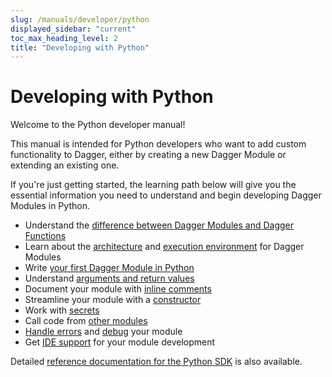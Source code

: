 ```yaml
---
slug: /manuals/developer/python
displayed_sidebar: "current"
toc_max_heading_level: 2
title: "Developing with Python"
---
```


# Developing with Python

Welcome to the Python developer manual!

This manual is intended for Python developers who want to add custom functionality to Dagger, either by creating a new Dagger Module or extending an existing one.

If you're just getting started, the learning path below will give you the essential information you need to understand and begin developing Dagger Modules in Python.

- Understand the [difference between Dagger Modules and Dagger Functions](../overview/382910-modules-vs-functions.mdx)
- Learn about the [architecture](../overview/482011-architecture.mdx) and [execution environment](../overview/942201-execution-environment.mdx) for Dagger Modules
- Write [your first Dagger Module in Python](./419481-first-module.mdx)
- Understand [arguments and return values](./753720-functions.mdx)
- Document your module with [inline comments](./640201-documentation.mdx)
- Streamline your module with a [constructor](./428321-constructor.mdx)
- Work with [secrets](./579291-secrets.mdx)
- Call code from [other modules](./172930-dependencies.mdx)
- [Handle errors](./582829-error-handling.mdx) and [debug](./924959-debugging.mdx) your module
- Get [IDE support](./742020-ide-integration.mdx) for your module development

Detailed [reference documentation for the Python SDK](https://dagger-io.readthedocs.org/) is also available.
